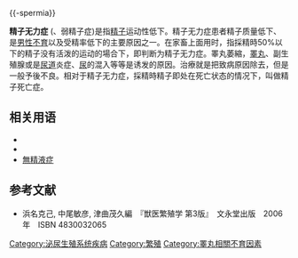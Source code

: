 {{-spermia}}

'''精子无力症''' ({{lang|en|asthenozoospermia、asthenospermia}}、弱精子症)是指[[精子|精子]]运动性低下。精子无力症患者精子质量低下、是[[男性不育|男性不育]]以及受精率低下的主要原因之一。在家畜上面用时，指採精時50%以下的精子没有活泼的运动的場合下，即判断为精子无力症。睪丸萎縮，[[睪丸|睪丸]]、副生殖腺或是[[尿道|尿道]]炎症、[[尿|尿]]的混入等等是诱发的原因。治療就是把致病原因除去，但是一般予後不良。相对于精子无力症，採精時精子即处在死亡状态的情况下，叫做精子死亡症。

== 相关用语 ==
*{{le|精子減少症|Oligospermia}}
*{{le|無精子症|Azoospermia}}
*[[無精液症|無精液症]]

== 参考文献 ==
{{refbegin}}
*浜名克己, 中尾敏彦, 津曲茂久編　『獣医繁殖学 第3版』　文永堂出版　2006年　ISBN 4830032065
{{refend}}

{{男性骨盆與生殖器疾病}}

[[Category:泌尿生殖系统疾病|Category:泌尿生殖系统疾病]]
[[Category:繁殖|Category:繁殖]]
[[Category:睪丸相關不育因素|Category:睪丸相關不育因素]]